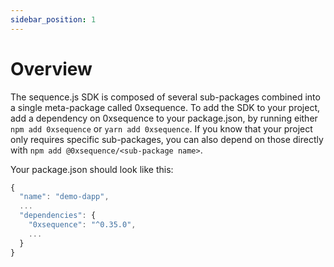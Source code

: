 ```yaml
---
sidebar_position: 1
---
```


# Overview

The sequence.js SDK is composed of several sub-packages combined into a single meta-package called 0xsequence.
To add the SDK to your project, add a dependency on 0xsequence to your package.json, by running either `npm add 0xsequence` or `yarn add 0xsequence`.
If you know that your project only requires specific sub-packages, you can also depend on those directly with `npm add @0xsequence/<sub-package name>`.

Your package.json should look like this:
```ts
{
  "name": "demo-dapp",
  ...
  "dependencies": {
    "0xsequence": "^0.35.0",
    ...
  }
}
```
